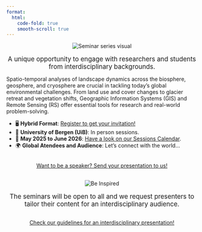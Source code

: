 ```yaml
---
format:
  html:
    code-fold: true
    smooth-scroll: true
---
```


<div style="text-align: center;">
  <img src="img/firstimg.png" alt="Seminar series visual" style="max-width: 100%; height: auto; object-fit: contain;" />
  <p style="margin-top: 1rem;">
    <a href="#" style="text-decoration: none; font-size: 1.2em;">
      A unique opportunity to engage with researchers and students from interdisciplinary backgrounds.
    </a>
  </p>
</div>

Spatio-temporal analyses of landscape dynamics across the biosphere, geosphere, and cryosphere are crucial in tackling today’s global environmental challenges. From land use and cover changes to glacier retreat and vegetation shifts, Geographic Information Systems (GIS) and Remote Sensing (RS) offer essential tools for research and real-world problem-solving.

- 🖥️ **Hybrid Format**: [Register to get your invitation!](https://forms.office.com/e/rf88TNBL4x?origin=lprLink) 
- 📍 **University of Bergen (UiB)**: In person sessions.
- 📅 **May 2025 to June 2026**: [Have a look on our Sessions Calendar](https://universityofbergen-my.sharepoint.com/:x:/g/personal/augusto_naschimento_uib_no/EXfj5JpJs6dAgqwwaEASl3wBWXZxwz7GSL3uJpboUOK9lA?e=8wYZKd).
- 🌍 **Global Atendees and Audience**: Let's connect with the world...  

```{=html}
<div  style="margin: 30px; text-align: center;">
<a class="btn btn-primary" href="https://forms.office.com/e/wqac9yxAMV" role="button" target="_blank" style="padding: 15px 30px;">Want to be a speaker? Send your presentation to us!</a>
</div>
```

<div style="text-align: center;">
  <img src="img/img4.png" alt="Be Inspired" style="max-width: 100%; height: auto; object-fit: contain;" />
  <p style="margin-top: 1rem;">
    <a href="#" style="text-decoration: none; font-size: 1.2em;">
      The seminars will be open to all and we request presenters to tailor their content for an interdisciplinary audience.
    </a>
  </p>
</div>

```{=html}
<div  style="margin: 30px; text-align: center;">
<a class="btn btn-primary" href="https://universityofbergen-my.sharepoint.com/:p:/g/personal/augusto_naschimento_uib_no/EYWphSekdnNPiXNOFh5HByMBi7LIw82K4bqjqSoKeCOUZQ?e=ZaShqm" role="button" target="_blank" style="padding: 15px 30px;">Check our guidelines for an interdisciplinary presentation!</a>
</div>
```

